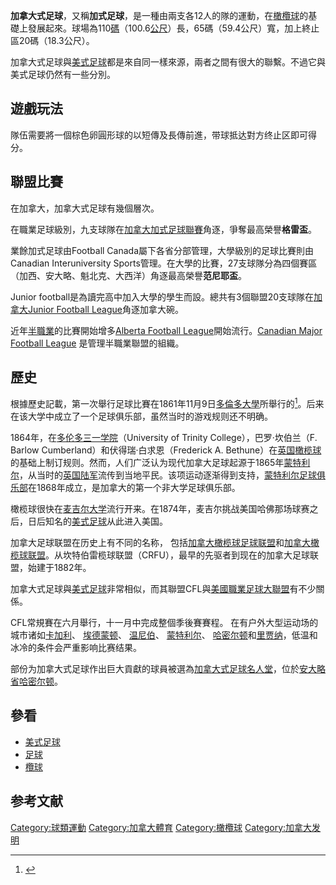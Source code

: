 {{expert|date=2006年7月|subject=体育}}

'''加拿大式足球'''，又稱'''加式足球'''，是一種由兩支各12人的隊的運動，在[[橄欖球|橄欖球]]的基礎上發展起來。球場為110[[碼|碼]]（100.6[[公尺|公尺]]）長，65碼（59.4公尺）寬，加上終止區20碼（18.3公尺）。

加拿大式足球與[[美式足球|美式足球]]都是來自同一樣來源，兩者之間有很大的聯繫。不過它與美式足球仍然有一些分別。

==遊戲玩法==
隊伍需要將一個棕色卵圓形球的以短傳及長傳前進，带球抵达對方终止区即可得分。
==聯盟比賽==
在加拿大，加拿大式足球有幾個層次。

在職業足球級別，九支球隊在[[加拿大加式足球聯盟|加拿大加式足球聯賽]]角逐，爭奪最高榮譽'''格雷盃'''。

業餘加式足球由Football Canada屬下各省分部管理，大學級別的足球比賽則由Canadian Interuniversity Sports管理。在大學的比賽，27支球隊分為四個賽區（加西、安大略、魁北克、大西洋）角逐最高榮譽'''范尼耶盃'''。

Junior football是為讀完高中加入大學的學生而設。總共有3個聯盟20支球隊在[[加拿大Junior_Football_League|加拿大Junior Football League]]角逐加拿大碗。

近年[[半職業|半職業]]的比賽開始增多[[Alberta_Football_League|Alberta Football League]]開始流行。[[Canadian_Major_Football_League|Canadian Major Football League]] 是管理半職業聯盟的組織。

==歷史==
根據歷史記載，第一次舉行足球比賽在1861年11月9日[[多倫多大學|多倫多大學]]所舉行的<ref name="Football Canada timeline">{{Cite web |url=http://www.footballcanada.com/history_timeline.asp |title=Canadian Football Timelines (1860 – present) |accessdate=2006-12-23 |publisher=[[Football_Canada|Football Canada]] |deadurl=yes |archiveurl=https://web.archive.org/web/20070228064050/http://www.footballcanada.com/history_timeline.asp |archivedate=2007-02-28 }}</ref>。后来在该大学中成立了一个足球俱乐部，虽然当时的游戏规则还不明确。

1864年，在[[多伦多|多伦多]][[三一学院|三一学院]]（University of Trinity College），巴罗·坎伯兰（F. Barlow Cumberland）和伏得瑞·白求恩（Frederick A. Bethune）在[[英国|英国]][[橄榄球|橄榄球]]的基础上制订规则。然而，人们广泛认为现代加拿大足球起源于1865年[[蒙特利尔|蒙特利尔]]，从当时的[[英国陆军|英国陆军]]流传到当地平民。该项运动逐渐得到支持，[[蒙特利尔足球俱乐部|蒙特利尔足球俱乐部]]在1868年成立，是加拿大的第一个非大学足球俱乐部。

橄榄球很快在[[麦吉尔大学|麦吉尔大学]]流行开来。在1874年，麦吉尔挑战美国哈佛那场球赛之后，日后知名的[[美式足球|美式足球]]从此进入美国。

加拿大足球联盟在历史上有不同的名称， 包括[[加拿大橄榄球足球联盟|加拿大橄榄球足球联盟]]和[[加拿大橄榄球联盟|加拿大橄榄球联盟]]。从坎特伯雷榄球联盟（CRFU），最早的先驱者到现在的加拿大足球联盟，始建于1882年。

加拿大式足球與[[美式足球|美式足球]]非常相似，而其聯盟CFL與[[美國職業足球大聯盟|美國職業足球大聯盟]]有不少關係。

CFL常規賽在六月舉行，十一月中完成整個季後賽賽程。 在有户外大型运动场的城市诸如[[卡加利|卡加利]]、 [[埃德蒙顿|埃德蒙顿]]、 [[温尼伯|温尼伯]]、 [[蒙特利尔|蒙特利尔]]、 [[哈密尔顿|哈密尔顿]]和[[里贾纳|里贾纳]]，低温和冰冷的条件会严重影响比赛结果。

部份为加拿大式足球作出巨大貢獻的球員被選為[[加拿大式足球名人堂|加拿大式足球名人堂]]，位於[[安大略省|安大略省]][[哈密尔顿|哈密尔顿]]。

==參看==
{{Commons|Canadian football}}
*[[美式足球|美式足球]]
*[[足球|足球]]
*[[欖球|欖球]]

==参考文献==
<div class="references-small">
<references />
</div>

{{American football positions}}

[[Category:球類運動|Category:球類運動]]
[[Category:加拿大體育|Category:加拿大體育]]
[[Category:橄欖球|Category:橄欖球]]
[[Category:加拿大发明|Category:加拿大发明]]